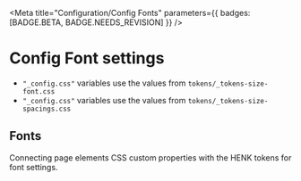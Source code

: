 
<Meta title="Configuration/Config Fonts" parameters={{ badges: [BADGE.BETA, BADGE.NEEDS_REVISION] }} />

# Config Font settings

- ```"_config.css"``` variables use the values from ```tokens/_tokens-size-font.css```
- ```"_config.css"``` variables use the values from ```tokens/_tokens-size-spacings.css```

## Fonts
Connecting page elements CSS custom properties with the HENK tokens for font settings.
<DesignTokenDocBlock categoryName="Config/Fonts" maxHeight={400} viewType="table" />
